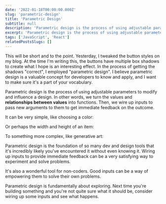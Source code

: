 ```yaml
---
date: '2022-01-18T00:00:00.000Z'
slug: 'parametric-design'
title: 'Parametric Design'
subtitle: null
description: 'Parametric design is the process of using adjustable parameters to modify and influence a design. Add it to your box of tools.'
excerpt: 'Parametric design is the process of using adjustable parameters to modify and influence a design. Add it to your box of tools.'
tags: ['JavaScript', 'React']
relatedPostsSlugs: []
---
```



This will be short and to the point. Yesterday, I tweaked the button styles on my blog. At the time I'm writing this, the buttons have multiple box shadows to create what I hope is an interesting effect. In the process of getting the shadows "correct", I employed "parametric design". I believe parametric design is a valuable concept for developers to know and apply, <Marker content="<em>Especially</em> if you're like me and not a very gifted designer." /> and I want to make sure it's a part of your vocabulary.

Parametric design is the process of using adjustable parameters to modify and influence a design. In other words, we turn the values and **relationships between values** into functions. Then, we wire up inputs to pass new arguments to them to get immediate feedback on the outcome.

It can be very simple, like choosing a color:

<div class="mb-8">
  <ColorPicker client:load />
</div>

Or perhaps the width and height of an item:

<div class="mb-8">
  <ResizableBox client:load />
</div>

To something more complex, like generative art:

<div class="mb-8">
  <FullSpiro client:load />
</div>

Parametric design is the foundation of so many dev and design tools that it's incredibly likely you've encountered it without even knowing it. Wiring up inputs to provide immediate feedback can be a very satisfying way to experiment and solve problems.

It's also a wonderful tool for non-coders. Good inputs can be a way of empowering them to solve their own problems.

Parametric design is fundamentally about exploring. Next time you're building something and you're not quite sure what it should be, consider wiring up some inputs and see what happens.
